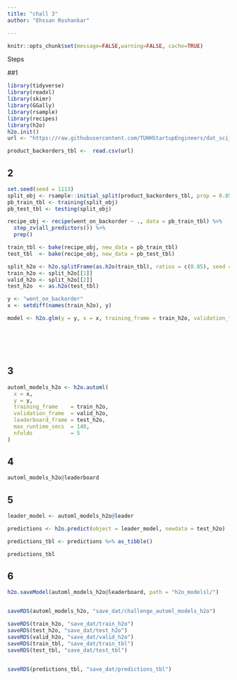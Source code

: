 ```yaml
---
title: "chall 3"
author: "Ehssan Roshankar"

---
```


```r
knitr::opts_chunk$set(message=FALSE,warning=FALSE, cache=TRUE)
```

Steps

##1

```r
library(tidyverse)
library(readxl)
library(skimr)
library(GGally)
library(rsample)
library(recipes)
library(h2o)
h2o.init()
url <- "https://raw.githubusercontent.com/TUHHStartupEngineers/dat_sci_ss20/master/10/product_backorders.csv"

product_backorders_tbl <-  read.csv(url)

```

## 2

```r

set.seed(seed = 1113)
split_obj <- rsample::initial_split(product_backorders_tbl, prop = 0.85)
pb_train_tbl <- training(split_obj)
pb_test_tbl <- testing(split_obj)

recipe_obj <- recipe(went_on_backorder ~ ., data = pb_train_tbl) %>% 
  step_zv(all_predictors()) %>% 
  prep()

train_tbl <- bake(recipe_obj, new_data = pb_train_tbl)
test_tbl  <- bake(recipe_obj, new_data = pb_test_tbl)

split_h2o <- h2o.splitFrame(as.h2o(train_tbl), ratios = c(0.85), seed = 1234)
train_h2o <- split_h2o[[1]]
valid_h2o <- split_h2o[[2]]
test_h2o  <- as.h2o(test_tbl)

y <- "went_on_backorder"
x <- setdiff(names(train_h2o), y)

model <- h2o.glm(y = y, x = x, training_frame = train_h2o, validation_frame = valid_h2o)







```


## 3

```r
automl_models_h2o <- h2o.automl(
  x = x,
  y = y,
  training_frame    = train_h2o,
  validation_frame  = valid_h2o,
  leaderboard_frame = test_h2o,
  max_runtime_secs  = 140,
  nfolds            = 5 
)

```


## 4

```r
automl_models_h2o@leaderboard

```


## 5
```r

leader_model <- automl_models_h2o@leader

predictions <- h2o.predict(object = leader_model, newdata = test_h2o)

predictions_tbl <- predictions %>% as_tibble()

predictions_tbl

```
## 6


```r

h2o.saveModel(automl_models_h2o@leaderboard, path = "h2o_modelsl/")


saveRDS(automl_models_h2o, "save_dat/challenge_automl_models_h2o")

saveRDS(train_h2o, "save_dat/train_h2o")
saveRDS(test_h2o, "save_dat/test_h2o")
saveRDS(valid_h2o, "save_dat/valid_h2o")
saveRDS(train_tbl, "save_dat/train_tbl")
saveRDS(test_tbl, "save_dat/test_tbl")


saveRDS(predictions_tbl, "save_dat/predictions_tbl")
```
